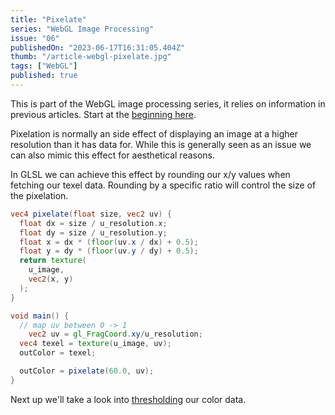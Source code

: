 ```yaml
---
title: "Pixelate"
series: "WebGL Image Processing"
issue: "06"
publishedOn: "2023-06-17T16:31:05.404Z"
thumb: "/article-webgl-pixelate.jpg"
tags: ["WebGL"]
published: true
---
```


This is part of the WebGL image processing series, it relies on information in previous articles. Start at the [beginning here](/p/2023-06-webgl-01-setup).

Pixelation is normally an side effect of displaying an image at a higher resolution than it has data for. While this is generally seen as an issue we can also mimic this effect for aesthetical reasons.

<Dither step="pixelate" />

In GLSL we can achieve this effect by rounding our x/y values when fetching our texel data. Rounding by a specific ratio will control the size of the pixelation.

```glsl
vec4 pixelate(float size, vec2 uv) {
  float dx = size / u_resolution.x;
  float dy = size / u_resolution.y;
  float x = dx * (floor(uv.x / dx) + 0.5);
  float y = dy * (floor(uv.y / dy) + 0.5);
  return texture(
    u_image,
    vec2(x, y)
  );
}

void main() {
  // map uv between 0 -> 1
	vec2 uv = gl_FragCoord.xy/u_resolution;
  vec4 texel = texture(u_image, uv);
  outColor = texel;

  outColor = pixelate(60.0, uv);
}
```

Next up we'll take a look into [thresholding](/p/2023-07-webgl-07-threshold) our color data.

